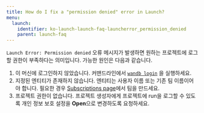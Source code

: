 ```yaml
---
title: How do I fix a "permission denied" error in Launch?
menu:
  launch:
    identifier: ko-launch-launch-faq-launcherror_permission_denied
    parent: launch-faq
---
```


`Launch Error: Permission denied` 오류 메시지가 발생하면 원하는 프로젝트에 로그할 권한이 부족하다는 의미입니다. 가능한 원인은 다음과 같습니다.

1. 이 머신에 로그인하지 않았습니다. 커맨드라인에서 [`wandb login`](/ko/ref/cli/wandb-login) 을 실행하세요.
2. 지정된 엔티티가 존재하지 않습니다. 엔티티는 사용자 이름 또는 기존 팀 이름이어야 합니다. 필요한 경우 [Subscriptions page](https://app.wandb.ai/billing)에서 팀을 만드세요.
3. 프로젝트 권한이 없습니다. 프로젝트 생성자에게 프로젝트에 run을 로그할 수 있도록 개인 정보 보호 설정을 **Open**으로 변경하도록 요청하세요.
